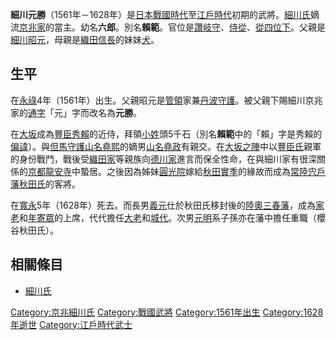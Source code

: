 {{日本武士
|名稱= 細川 元勝
|圖片名稱= 
|圖片大小= 
|圖片說明= 
|時代= [[日本戰國時代|日本戰國時代]]－[[江戶時代|江戶時代]]初期
|出生日期= [[永祿|永祿]]4年（1561年）
|出生地點= 
|逝世日期= [[寬永|寬永]]5年（1628年）
|逝世地點= 
|假名= 
|羅馬字= 
|幼名= 六郎
|改名= 
|别名= 賴範
|諡号= 
|神号= 
|戒名= 
|洗禮名= 
|墓所= 
|朝廷官位= [[讚岐守|讚岐守]]、[[侍從|侍從]]、[[從四位下|從四位下]]
|幕府職位= 
|主君= 
|藩= 
|氏族= [[細川氏|細川氏]]嫡流[[細川京兆家|京兆家]]
|父母= 父：[[細川昭元|細川昭元]]<BR>母：[[織田信長|織田信長]]妹妹[[織田犬|犬]]
|養父= 
|養母= 
|兄弟= 
|姐妹= 
|正室= 
|側室= 
|嗣子= [[細川義元|義元]]、[[細川元明|元明]]
|嗣女= 
|養子= 
|養女= 
}}
{{japanese|japanese=細川 元勝|kana=ほそかわ もとかつ|romaji=Hosokawa Motokatsu}}
'''細川元勝'''（1561年－1628年）是[[日本戰國時代|日本戰國時代]]至[[江戶時代|江戶時代]]初期的武將。[[細川氏|細川氏]]嫡流[[細川京兆家|京兆家]]的當主。幼名'''六郎'''。別名'''賴範'''。官位是[[讚岐守|讚岐守]]、[[侍從|侍從]]、[[從四位下|從四位下]]。父親是[[細川昭元|細川昭元]]，母親是[[織田信長|織田信長]]的妹妹[[織田犬|犬]]。

== 生平 ==
在[[永祿|永祿]]4年（1561年）出生。父親昭元是[[管領_(幕府)|管領]]家兼[[丹波|丹波]][[守護|守護]]。被父親下賜細川京兆家的[[通字|通字]]「元」字而改名為'''元勝'''。

在[[大阪市|大坂]]成為[[豐臣秀賴|豐臣秀賴]]的近侍，拜領[[小姓|小姓]]頭5千石（別名'''賴範'''中的「賴」字是秀賴的[[偏諱|偏諱]]）。與[[但馬|但馬]][[守護|守護]][[山名堯熙|山名堯熙]]的嫡男[[山名堯政|山名堯政]]有親交。在[[大坂之陣|大坂之陣]]中以[[豐臣氏|豐臣氏]]親軍的身份戰鬥，戰後受[[織田家|織田家]]等親族向[[德川家|德川家]]進言而保全性命，在與細川家有很深關係的[[京都|京都]][[龍安寺|龍安寺]]中蟄居。之後因為姊妹[[圓光院|圓光院]]嫁給[[秋田實季|秋田實季]]的緣故而成為[[常陸|常陸]][[宍戶藩|宍戶藩]][[秋田氏|秋田氏]]的客將。

在[[寬永|寬永]]5年（1628年）死去。而長男[[細川義元|義元]]仕於秋田氏移封後的[[陸奧|陸奧]][[三春藩|三春藩]]，成為[[家老|家老]]和[[年寄眾|年寄眾]]的上席，代代擔任[[大老|大老]]和[[城代|城代]]。次男[[細川元明|元明]]系子孫亦在藩中擔任重職（櫻谷秋田氏）。

== 相關條目 ==
*[[細川氏|細川氏]]

{{細川氏}}
[[Category:京兆細川氏|Category:京兆細川氏]]
[[Category:戰國武將|Category:戰國武將]]
[[Category:1561年出生|Category:1561年出生]]
[[Category:1628年逝世|Category:1628年逝世]]
[[Category:江戶時代武士|Category:江戶時代武士]]